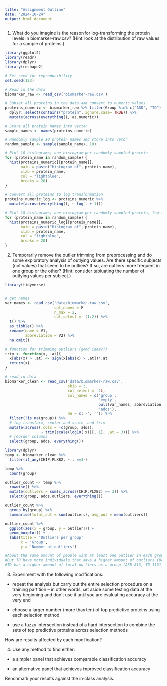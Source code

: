 ```yaml
---
title: "Assignment Outline"
date: "2024-10-24"
output: html_document
---
```


1) What do you imagine is the reason for log-transforming the protein levels in biomarker-raw.csv? (Hint: look at the distribution of raw values for a sample of proteins.)

```r
library(ggplot2)
library(readr)
library(dplyr)
library(reshape2)

# Set seed for reproducibility
set.seed(123)

# Read in the data
biomarker_raw <- read_csv('biomarker-raw.csv')

# Subset all proteins in the data and convert to numeric values
proteins_numeric <- biomarker_raw %>% filter(Group %in% c("ASD", "TD")) %>%
  dplyr::select(contains("protein", ignore.case= TRUE)) %>% 
  mutate(across(everything(), as.numeric))

# Store all protein names into vector
sample_names <- names(proteins_numeric)

# Randomly sample 10 protein names and store into vetor
random_sample <- sample(sample_names, 10)

# Plot 10 histograms; one histogram per randomly sampled protein
for (protein_name in random_sample) {
  hist(proteins_numeric[[protein_name]], 
       main = paste("Histogram of", protein_name),
       xlab = protein_name,                       
       col = "lightblue",                           
       breaks = 20)                                 
}
```
```r
# Convert all proteins to log transformation
proteins_numeric_log <- proteins_numeric %>%
  mutate(across(everything(), ~ log(. + 1)))

# Plot 10 histograms; one histogram per randomly sampled protein, log transformed
for (protein_name in random_sample) {
  hist(proteins_numeric_log[[protein_name]], 
       main = paste("Histogram of", protein_name),
       xlab = protein_name,                       
       col = "lightblue",                           
       breaks = 20)                                 
}
```


2. Temporarily remove the outlier trimming from preprocessing and do some exploratory analysis of outlying values. Are there specific subjects (not values) that seem to be outliers? If so, are outliers more frequent in one group or the other? (Hint: consider tabluating the number of outlying values per subject.)

```r
library(tidyverse)


# get names
var_names <- read_csv('data/biomarker-raw.csv', 
                      col_names = F, 
                      n_max = 2, 
                      col_select = -(1:2)) %>%
  t() %>%
  as_tibble() %>%
  rename(name = V1, 
         abbreviation = V2) %>%
  na.omit()

# function for trimming outliers (good idea??)
trim <- function(x, .at){
  x[abs(x) > .at] <- sign(x[abs(x) > .at])*.at
  return(x)
}

# read in data
biomarker_clean <- read_csv('data/biomarker-raw.csv', 
                            skip = 2,
                            col_select = -2L,
                            col_names = c('group', 
                                          'empty',
                                          pull(var_names, abbreviation),
                                          'ados'),
                            na = c('-', '')) %>%
  filter(!is.na(group)) %>%
  # log transform, center and scale, and trim
  mutate(across(.cols = -c(group, ados), 
                ~ trim(scale(log10(.x))[, 1], .at = 3))) %>%
  # reorder columns
  select(group, ados, everything())

library(dplyr)
temp <- biomarker_clean %>% 
  filter(if_any(CHIP:PLXB2, ~ . ==3))

temp %>% 
  count(group)

outlier_count <- temp %>% 
  rowwise() %>%
  mutate(outliers = sum(c_across(CHIP:PLXB2) == 3)) %>% 
  select(group, ados,outliers, everything())

outlier_count %>% 
  group_by(group) %>% 
  summarise(total_out = sum(outliers), avg_out = mean(outliers))

outlier_count %>% 
  ggplot(aes(x = group, y = outliers)) +
  geom_boxplot() +
  labs(title = 'Outliers per group',
       x = 'Group',
       y = 'Number of outliers') 

#About the same amount of people with at least one outlier in each group (ASD 74, TD 77)
#But TD have more individuals that have a higher amount of outliers (Boxplot)
#TD has a higher amount of total outliers as a group (ASD 813, TD 1161) and on average, an individual in TD would have more outliers (TD 15.1, ASD 11)
```

3) Experiment with the following modifications:

- repeat the analysis but carry out the entire selection procedure on a training partition -- in other words, set aside some testing data at the very beginning and don't use it until you are evaluating accuracy at the very end

- choose a larger number (more than ten) of top predictive proteins using each selection method

- use a fuzzy intersection instead of a hard intersection to combine the sets of top predictive proteins across selection methods

How are results affected by each modification?

4) Use any method to find either:

- a simpler panel that achieves comparable classification accuracy

- an alternative panel that achieves improved classification accuracy

Benchmark your results against the in-class analysis.

